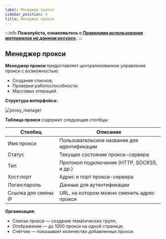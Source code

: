 ```yaml
---
label: Менеджер прокси
sidebar_position: 4
title: Менеджер прокси
---
```


:::info **Пожалуйста, ознакомьтесь с [*Правилами использования материалов на данном ресурсе*](../Disclaimer).**
:::  

## **Менеджер прокси**

**Менеджер прокси** предоставляет централизованное управление прокси с возможностью:
 - Создания списков;
 - Проверки работоспособности;
 - Массовых операций.

**Структура интерфейса:**

![proxy_manager](..\main_feautures\assets\proxy_manager\proxy_manager.png)

**Таблица прокси** содержит следующие столбцы:

| **Столбец** | **Описание** | 
|-------------|-------------|
| Имя прокси | Пользовательское название для идентификации |
| Статус | Текущее состояние прокси-сервера |
| Тип | Протокол подключения (HTTP, SOCKS5, и др.) |
| Хост:порт | Адрес и порт прокси-сервера |
| Логин:пароль | Данные для аутентификации |
| Ссылка для смены IP | URL, на котором можно сменить адрес прокси |


**Организация:**
 - Списки прокси — создание тематических групп;
 - Отображение — до 1000 прокси на одной странице;
 - Счётчик — показывает количество добавленных прокси.
